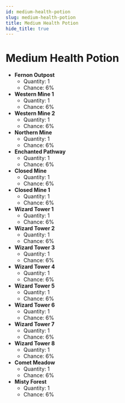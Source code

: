 ---
id: medium-health-potion
slug: medium-health-potion
title: Medium Health Potion
hide_title: true
---


# <ItemIcon iconId="1003"/> Medium Health Potion
- **Fernon Outpost**
	- Quantity: 1
	- Chance: 6%
- **Western Mine 1**
	- Quantity: 1
	- Chance: 6%
- **Western Mine 2**
	- Quantity: 1
	- Chance: 6%
- **Northern Mine**
	- Quantity: 1
	- Chance: 6%
- **Enchanted Pathway**
	- Quantity: 1
	- Chance: 6%
- **Closed Mine**
	- Quantity: 1
	- Chance: 6%
- **Closed Mine 1**
	- Quantity: 1
	- Chance: 6%
- **Wizard Tower 1**
	- Quantity: 1
	- Chance: 6%
- **Wizard Tower 2**
	- Quantity: 1
	- Chance: 6%
- **Wizard Tower 3**
	- Quantity: 1
	- Chance: 6%
- **Wizard Tower 4**
	- Quantity: 1
	- Chance: 6%
- **Wizard Tower 5**
	- Quantity: 1
	- Chance: 6%
- **Wizard Tower 6**
	- Quantity: 1
	- Chance: 6%
- **Wizard Tower 7**
	- Quantity: 1
	- Chance: 6%
- **Wizard Tower 8**
	- Quantity: 1
	- Chance: 6%
- **Comet Meadow**
	- Quantity: 1
	- Chance: 6%
- **Misty Forest**
	- Quantity: 1
	- Chance: 6%

